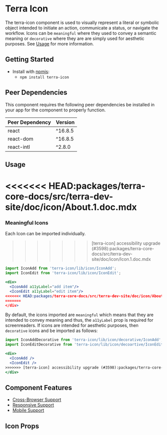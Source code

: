 

<Badge />

# Terra Icon

The terra-icon component is used to visually represent a literal or symbolic object intended to initiate an action, communicate a status, or navigate the workflow.
Icons can be `meaningful` where they used to convey a semantic meaning or `decorative` where they are are simply used for aesthetic purposes.
See [Usage](#usage) for more information.

## Getting Started

- Install with [npmjs](https://www.npmjs.com):
  - `npm install terra-icon`

<!-- AUTO-GENERATED-CONTENT:START Peer Dependencies -->
## Peer Dependencies

This component requires the following peer dependencies be installed in your app for the component to properly function.

| Peer Dependency | Version |
|-----------------|---------|
| react           | ^16.8.5 |
| react-dom       | ^16.8.5 |
| react-intl      | ^2.8.0  |

<!-- AUTO-GENERATED-CONTENT:END -->

## Usage
<<<<<<< HEAD:packages/terra-core-docs/src/terra-dev-site/doc/icon/About.1.doc.mdx
=======

### Meaningful Icons
Each Icon can be imported individually.
>>>>>>> [terra-icon] accessibility upgrade (#3598):packages/terra-core-docs/src/terra-dev-site/doc/icon/Icon.1.doc.mdx

```jsx
import IconAdd from 'terra-icon/lib/icon/IconAdd';
import IconEdit from 'terra-icon/lib/icon/IconEdit';

<div>
  <IconAdd a11yLabel="add item"/>
  <IconEdit a11yLabel="edit item"/>
<<<<<<< HEAD:packages/terra-core-docs/src/terra-dev-site/doc/icon/About.1.doc.mdx
=======
</div>
```

By default, the icons imported are `meaningful` which means that they are intended to convey meaning and thus, the `a11yLabel` prop is required for screenreaders. 
If icons are intended for aesthetic purposes, then `decorative` icons and be imported as follows:

```jsx
import IconAddDecorative from 'terra-icon/lib/icon/decorative/IconAdd';
import IconEditDecorative from 'terra-icon/lib/icon/decoartive/IconEdit';

<div>
  <IconAdd />
  <IconEdit />
>>>>>>> [terra-icon] accessibility upgrade (#3598):packages/terra-core-docs/src/terra-dev-site/doc/icon/Icon.1.doc.mdx
</div>
```

## Component Features
* [Cross-Browser Support](https://engineering.cerner.com/terra-ui/about/terra-ui/component-standards#cross-browser-support)
* [Responsive Support](https://engineering.cerner.com/terra-ui/about/terra-ui/component-standards#responsive-support)
* [Mobile Support](https://engineering.cerner.com/terra-ui/about/terra-ui/component-standards#mobile-support)

## Icon Props
<IconBasePropsTable />
